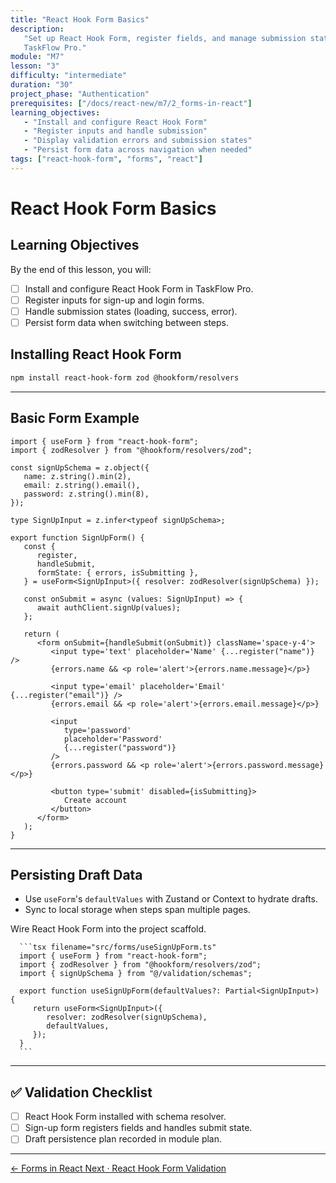 ```yaml
---
title: "React Hook Form Basics"
description:
   "Set up React Hook Form, register fields, and manage submission state for
   TaskFlow Pro."
module: "M7"
lesson: "3"
difficulty: "intermediate"
duration: "30"
project_phase: "Authentication"
prerequisites: ["/docs/react-new/m7/2_forms-in-react"]
learning_objectives:
   - "Install and configure React Hook Form"
   - "Register inputs and handle submission"
   - "Display validation errors and submission states"
   - "Persist form data across navigation when needed"
tags: ["react-hook-form", "forms", "react"]
---
```



# React Hook Form Basics

## Learning Objectives

By the end of this lesson, you will:

-  [ ] Install and configure React Hook Form in TaskFlow Pro.
-  [ ] Register inputs for sign-up and login forms.
-  [ ] Handle submission states (loading, success, error).
-  [ ] Persist form data when switching between steps.

## Installing React Hook Form

```bash
npm install react-hook-form zod @hookform/resolvers
```

---

## Basic Form Example

```tsx
import { useForm } from "react-hook-form";
import { zodResolver } from "@hookform/resolvers/zod";

const signUpSchema = z.object({
   name: z.string().min(2),
   email: z.string().email(),
   password: z.string().min(8),
});

type SignUpInput = z.infer<typeof signUpSchema>;

export function SignUpForm() {
   const {
      register,
      handleSubmit,
      formState: { errors, isSubmitting },
   } = useForm<SignUpInput>({ resolver: zodResolver(signUpSchema) });

   const onSubmit = async (values: SignUpInput) => {
      await authClient.signUp(values);
   };

   return (
      <form onSubmit={handleSubmit(onSubmit)} className='space-y-4'>
         <input type='text' placeholder='Name' {...register("name")} />
         {errors.name && <p role='alert'>{errors.name.message}</p>}

         <input type='email' placeholder='Email' {...register("email")} />
         {errors.email && <p role='alert'>{errors.email.message}</p>}

         <input
            type='password'
            placeholder='Password'
            {...register("password")}
         />
         {errors.password && <p role='alert'>{errors.password.message}</p>}

         <button type='submit' disabled={isSubmitting}>
            Create account
         </button>
      </form>
   );
}
```

---

## Persisting Draft Data

-  Use `useForm`'s `defaultValues` with Zustand or Context to hydrate drafts.
-  Sync to local storage when steps span multiple pages.

<Accordions type='single' className='mt-4'>
   <Accordion title='TaskFlow Pro Setup'>
      <p>Wire React Hook Form into the project scaffold.</p>

      ```tsx filename="src/forms/useSignUpForm.ts"
      import { useForm } from "react-hook-form";
      import { zodResolver } from "@hookform/resolvers/zod";
      import { signUpSchema } from "@/validation/schemas";

      export function useSignUpForm(defaultValues?: Partial<SignUpInput>) {
         return useForm<SignUpInput>({
            resolver: zodResolver(signUpSchema),
            defaultValues,
         });
      }
      ```

   </Accordion>
</Accordions>

---

## ✅ Validation Checklist

-  [ ] React Hook Form installed with schema resolver.
-  [ ] Sign-up form registers fields and handles submit state.
-  [ ] Draft persistence plan recorded in module plan.

---

<div className='mt-8 flex justify-between'>
   <a
      href='/docs/react-new/m7/2_forms-in-react'
      className='text-sm font-medium text-muted-foreground hover:text-foreground'
   >
      ← Forms in React
   </a>
   <a
      href='/docs/react-new/m7/4_react-hook-form-validation'
      className='text-sm font-medium text-primary hover:text-primary/80'
   >
      Next · React Hook Form Validation
   </a>
</div>

